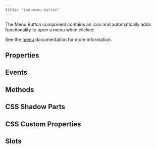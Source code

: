 ```yaml
---
title: "ion-menu-button"
---
```


<head>
  <title>ion-menu-button: Menu Button to Open an App Menu on a Page</title>
  <meta name="description" content="Menu Button is component that automatically creates the icon and functionality to open a menu on an app page. Read to learn more about ion-menu-button." />
</head>


<EncapsulationPill type="shadow" />


The Menu Button component contains an icon and automatically adds functionality to open a menu when clicked.

See the [menu](./menu) documentation for more information.


## Properties
<Props />

## Events
<Events />

## Methods
<Methods />

## CSS Shadow Parts
<Parts />

## CSS Custom Properties
<CustomProps />

## Slots
<Slots />
